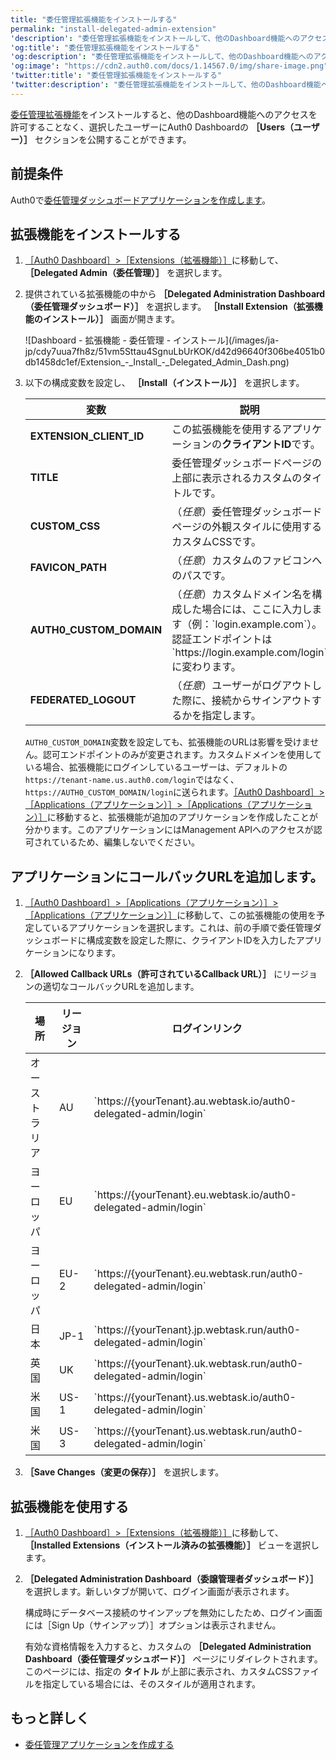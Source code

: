 ```yaml
---
title: "委任管理拡張機能をインストールする"
permalink: "install-delegated-admin-extension"
'description': "委任管理拡張機能をインストールして、他のDashboard機能へのアクセスを許可することなく、選択したグループのユーザーにAuth0 Dashboardのユーザーセクションを公開できるようにする方法について説明します"
'og:title': "委任管理拡張機能をインストールする"
'og:description': "委任管理拡張機能をインストールして、他のDashboard機能へのアクセスを許可することなく、選択したグループのユーザーにAuth0 Dashboardのユーザーセクションを公開できるようにする方法について説明します"
'og:image': "https://cdn2.auth0.com/docs/1.14567.0/img/share-image.png"
'twitter:title': "委任管理拡張機能をインストールする"
'twitter:description': "委任管理拡張機能をインストールして、他のDashboard機能へのアクセスを許可することなく、選択したグループのユーザーにAuth0 Dashboardのユーザーセクションを公開できるようにする方法について説明します"
---
```


[委任管理拡張機能](/ja-jp/customize/extensions/delegated-administration-extension)をインストールすると、他のDashboard機能へのアクセスを許可することなく、選択したユーザーに<Tooltip data-tooltip-id="react-containers-DefinitionTooltip-0" href="/ja-jp/glossary?term=auth0-dashboard" tip="Auth0 Dashboard: サービスを構成するためのAuth0の主製品。" cta="用語集の表示">Auth0 Dashboard</Tooltip>の **［Users（ユーザー）］** セクションを公開することができます。

## 前提条件

Auth0で[委任管理ダッシュボードアプリケーションを作成します](/ja-jp/dashboard/guides/extensions/delegated-admin-create-app)。

## 拡張機能をインストールする

1. [［Auth0 Dashboard］>［Extensions（拡張機能）］](https://manage.auth0.com/#/extensions)に移動して、 **［Delegated Admin（委任管理）］** を選択します。
2. 提供されている拡張機能の中から **［Delegated Administration Dashboard（委任管理ダッシュボード）］** を選択します。 **［Install Extension（拡張機能のインストール）］** 画面が開きます。

   <Frame>![Dashboard - 拡張機能 - 委任管理 - インストール](/images/ja-jp/cdy7uua7fh8z/51vm5Sttau4SgnuLbUrKOK/d42d96640f306be4051b0db1458dc1ef/Extension_-_Install_-_Delegated_Admin_Dash.png)</Frame>

3. 以下の構成変数を設定し、 **［Install（インストール）］** を選択します。

   <table class="table"><thead>
   <tr>
   <th>変数</th>
   <th>説明</th>
   </tr>
   </thead>
   <tbody>
   <tr>
   <td><b>EXTENSION_CLIENT_ID</b></td>
   <td>この拡張機能を使用するアプリケーションの<b>クライアントID</b>です。</td>
   </tr>
   <tr>
   <td><b>TITLE</b></td>
   <td>委任管理ダッシュボードページの上部に表示されるカスタムのタイトルです。</td>
   </tr>
   <tr>
   <td><b>CUSTOM_CSS</b></td>
   <td>（<em>任意</em>）委任管理ダッシュボードページの外観スタイルに使用するカスタムCSSです。</td>
   </tr>
   <tr>
   <td><b>FAVICON_PATH</b></td>
   <td>（<em>任意</em>）カスタムのファビコンへのパスです。</td>
   </tr>
   <tr>
   <td><b>AUTH0_CUSTOM_DOMAIN</b></td>
   <td>（<em>任意</em>）カスタムドメイン名を構成した場合には、ここに入力します（例：`login.example.com`）。認証エンドポイントは`https://login.example.com/login`に変わります。</td>
   </tr>
   <tr>
   <td><b>FEDERATED_LOGOUT</b></td>
   <td>（<em>任意</em>）ユーザーがログアウトした際に、接続からサインアウトするかを指定します。</td>
   </tr>
   </tbody>
   </table>

   `AUTH0_CUSTOM_DOMAIN`変数を設定しても、拡張機能のURLは影響を受けません。認可エンドポイントのみが変更されます。カスタムドメインを使用している場合、拡張機能にログインしているユーザーは、デフォルトの`https://tenant-name.us.auth0.com/login`ではなく、`https://AUTH0_CUSTOM_DOMAIN/login`に送られます。[［Auth0 Dashboard］>［Applications（アプリケーション）］>［Applications（アプリケーション）］](https://manage.auth0.com/#/applications)に移動すると、拡張機能が追加のアプリケーションを作成したことが分かります。このアプリケーションにはManagement APIへのアクセスが認可されているため、編集しないでください。

## アプリケーションにコールバックURLを追加します。

1. [［Auth0 Dashboard］>［Applications（アプリケーション）］>［Applications（アプリケーション）］](https://manage.auth0.com/#/applications)に移動して、この拡張機能の使用を予定しているアプリケーションを選択します。これは、前の手順で委任管理ダッシュボードに構成変数を設定した際に、クライアントIDを入力したアプリケーションになります。
2. **［Allowed Callback URLs（許可されているCallback URL）］** にリージョンの適切なコールバックURLを追加します。

   <table class="table"><thead>
   <tr>
   <th>場所</th>
   <th>リージョン</th>
   <th>ログインリンク</th>
   </tr>
   </thead>
   <tbody>
   <tr>
   <td>オーストラリア</td>
   <td>AU</td>
   <td>`https://{yourTenant}.au.webtask.io/auth0-delegated-admin/login`</td>
   </tr>
   <tr>
   <td>ヨーロッパ</td>
   <td>EU</td>
   <td>`https://{yourTenant}.eu.webtask.io/auth0-delegated-admin/login`</td>
   </tr>
   <tr>
   <td>ヨーロッパ</td>
   <td>EU-2</td>
   <td>`https://{yourTenant}.eu.webtask.run/auth0-delegated-admin/login`</td>
   </tr>
   <tr>
   <td>日本</td>
   <td>JP-1</td>
   <td>`https://{yourTenant}.jp.webtask.run/auth0-delegated-admin/login`</td>
   </tr>
   <tr>
   <td>英国</td>
   <td>UK</td>
   <td>`https://{yourTenant}.uk.webtask.run/auth0-delegated-admin/login`</td>
   </tr>
   <tr>
   <td>米国</td>
   <td>US-1</td>
   <td>`https://{yourTenant}.us.webtask.io/auth0-delegated-admin/login`</td>
   </tr>
   <tr>
   <td>米国</td>
   <td>US-3</td>
   <td>`https://{yourTenant}.us.webtask.run/auth0-delegated-admin/login`</td>
   </tr>
   </tbody>
   </table>
3. **［Save Changes（変更の保存）］** を選択します。

## 拡張機能を使用する

1. [［Auth0 Dashboard］>［Extensions（拡張機能）］](https://manage.auth0.com/#/extensions)に移動して、 **［Installed Extensions（インストール済みの拡張機能）］** ビューを選択します。
2. **［Delegated Administration Dashboard（委譲管理者ダッシュボード）］** を選択します。新しいタブが開いて、ログイン画面が表示されます。

   構成時にデータベース接続のサインアップを無効にしたため、ログイン画面には［Sign Up（サインアップ）］オプションは表示されません。

   有効な資格情報を入力すると、カスタムの **［Delegated Administration Dashboard（委任管理ダッシュボード）］** ページにリダイレクトされます。このページには、指定の **タイトル** が上部に表示され、カスタムCSSファイルを指定している場合には、そのスタイルが適用されます。

## もっと詳しく

* [委任管理アプリケーションを作成する](/ja-jp/customize/extensions/delegated-administration-extension/create-delegated-admin-applications)